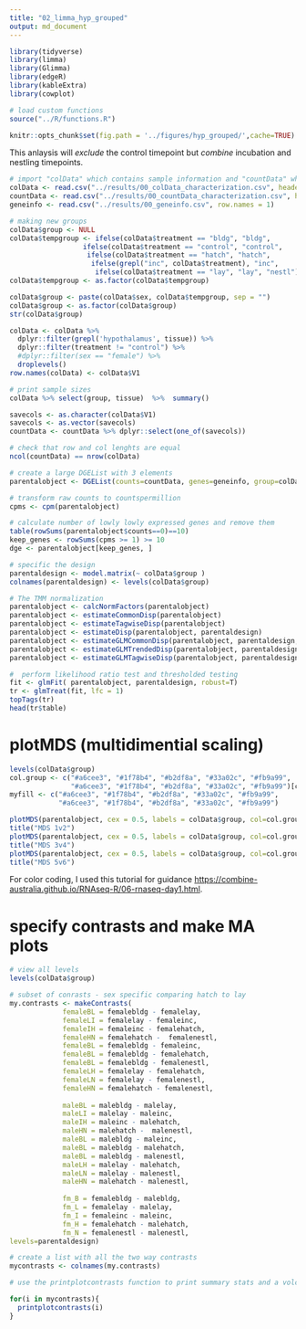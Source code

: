 ```yaml
---
title: "02_limma_hyp_grouped"
output: md_document
---
```



```r
library(tidyverse)
library(limma)
library(Glimma)
library(edgeR)
library(kableExtra)
library(cowplot)

# load custom functions  
source("../R/functions.R")  

knitr::opts_chunk$set(fig.path = '../figures/hyp_grouped/',cache=TRUE)
```


This anlaysis will _exclude_ the control timepoint but _combine_ incubation and nestling timepoints.


```r
# import "colData" which contains sample information and "countData" which contains read counts
colData <- read.csv("../results/00_colData_characterization.csv", header = T, row.names = 1)
countData <- read.csv("../results/00_countData_characterization.csv", header = T, row.names = 1)
geneinfo <- read.csv("../results/00_geneinfo.csv", row.names = 1)
```

```r
# making new groups
colData$group <- NULL
colData$tempgroup <- ifelse(colData$treatment == "bldg", "bldg",
                  ifelse(colData$treatment == "control", "control",
                   ifelse(colData$treatment == "hatch", "hatch",
                    ifelse(grepl("inc", colData$treatment), "inc",
                     ifelse(colData$treatment == "lay", "lay", "nestl")))))
colData$tempgroup <- as.factor(colData$tempgroup)

colData$group <- paste(colData$sex, colData$tempgroup, sep = "")
colData$group <- as.factor(colData$group)
str(colData$group)
```

```r
colData <- colData %>%
  dplyr::filter(grepl('hypothalamus', tissue)) %>%
  dplyr::filter(treatment != "control") %>%
  #dplyr::filter(sex == "female") %>%
  droplevels()
row.names(colData) <- colData$V1

# print sample sizes
colData %>% select(group, tissue)  %>%  summary()

savecols <- as.character(colData$V1) 
savecols <- as.vector(savecols) 
countData <- countData %>% dplyr::select(one_of(savecols)) 

# check that row and col lenghts are equal
ncol(countData) == nrow(colData)
```



```r
# create a large DGEList with 3 elements
parentalobject <- DGEList(counts=countData, genes=geneinfo, group=colData$group)

# transform raw counts to countspermillion
cpms <- cpm(parentalobject)

# calculate number of lowly lowly expressed genes and remove them
table(rowSums(parentalobject$counts==0)==10)
keep_genes <- rowSums(cpms >= 1) >= 10
dge <- parentalobject[keep_genes, ]

# specific the design
parentaldesign <- model.matrix(~ colData$group )
colnames(parentaldesign) <- levels(colData$group)

# The TMM normalization
parentalobject <- calcNormFactors(parentalobject)
parentalobject <- estimateCommonDisp(parentalobject)
parentalobject <- estimateTagwiseDisp(parentalobject)
parentalobject <- estimateDisp(parentalobject, parentaldesign)
parentalobject <- estimateGLMCommonDisp(parentalobject, parentaldesign, verbose=TRUE)
parentalobject <- estimateGLMTrendedDisp(parentalobject, parentaldesign)
parentalobject <- estimateGLMTagwiseDisp(parentalobject, parentaldesign)

#  perform likelihood ratio test and thresholded testing
fit <- glmFit( parentalobject, parentaldesign, robust=T)
tr <- glmTreat(fit, lfc = 1)
topTags(tr)
head(tr$table)
```


# plotMDS (multidimential scaling)

```r
levels(colData$group)
col.group <- c("#a6cee3", "#1f78b4", "#b2df8a", "#33a02c", "#fb9a99",
               "#a6cee3", "#1f78b4", "#b2df8a", "#33a02c", "#fb9a99")[colData$group]
myfill <- c("#a6cee3", "#1f78b4", "#b2df8a", "#33a02c", "#fb9a99",
            "#a6cee3", "#1f78b4", "#b2df8a", "#33a02c", "#fb9a99")

plotMDS(parentalobject, cex = 0.5, labels = colData$group, col=col.group)
title("MDS 1v2")
plotMDS(parentalobject, cex = 0.5, labels = colData$group, col=col.group, dim=c(3,4))
title("MDS 3v4")
plotMDS(parentalobject, cex = 0.5, labels = colData$group, col=col.group, dim=c(5,6))
title("MDS 5v6")
```

For color coding, I used this tutorial for guidance <https://combine-australia.github.io/RNAseq-R/06-rnaseq-day1.html>.


# specify contrasts and make MA plots

```r
# view all levels
levels(colData$group)

# subset of conrasts - sex specific comparing hatch to lay
my.contrasts <- makeContrasts(
	         femaleBL = femalebldg - femalelay,
	         femaleLI = femalelay - femaleinc,
	         femaleIH = femaleinc - femalehatch,
	         femaleHN = femalehatch -  femalenestl,
	         femaleBL = femalebldg - femaleinc,
	         femaleBL = femalebldg - femalehatch,
	         femaleBL = femalebldg - femalenestl,
	         femaleLH = femalelay - femalehatch,
	         femaleLN = femalelay - femalenestl,
	         femaleHN = femalehatch - femalenestl,
	         
	         maleBL = malebldg - malelay,
	         maleLI = malelay - maleinc,
	         maleIH = maleinc - malehatch,
	         maleHN = malehatch -  malenestl,
	         maleBL = malebldg - maleinc,
	         maleBL = malebldg - malehatch,
	         maleBL = malebldg - malenestl,
	         maleLH = malelay - malehatch,
	         maleLN = malelay - malenestl,
	         maleHN = malehatch - malenestl,
	         
	         fm_B = femalebldg - malebldg,
	         fm_L = femalelay - malelay,
	         fm_I = femaleinc - maleinc,
	         fm_H = femalehatch - malehatch,
	         fm_N = femalenestl - malenestl,
levels=parentaldesign)

# create a list with all the two way contrasts
mycontrasts <- colnames(my.contrasts)

# use the printplotcontrasts function to print summary stats and a volcano plot

for(i in mycontrasts){
  printplotcontrasts(i)
}
```

